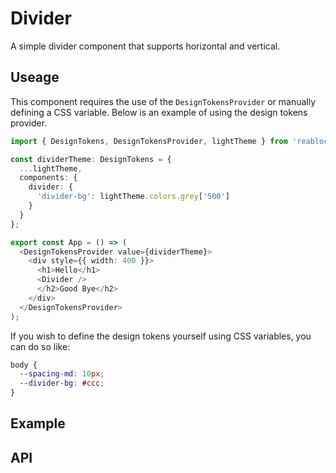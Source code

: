 
<Meta title="Docs/Components/Layout/Divider" />

# Divider
A simple divider component that supports horizontal and vertical.

## Useage
This component requires the use of the `DesignTokensProvider` or
manually defining a CSS variable. Below is an example of using
the design tokens provider.

```ts
import { DesignTokens, DesignTokensProvider, lightTheme } from 'reablocks';

const dividerTheme: DesignTokens = {
  ...lightTheme,
  components: {
    divider: {
      'divider-bg': lightTheme.colors.grey['500']
    }
  }
};

export const App = () => (
  <DesignTokensProvider value={dividerTheme}>
    <div style={{ width: 400 }}>
      <h1>Hello</h1>
      <Divider />
      </h2>Good Bye</h2>
    </div>
  </DesignTokensProvider>
);
```

If you wish to define the design tokens yourself using CSS variables, you
can do so like:

```css
body {
  --spacing-md: 10px;
  --divider-bg: #ccc;
}
```

## Example
<Canvas>
  <Story id="layout-divider--horizontal" />
</Canvas>

## API
<ArgsTable of={Divider} />
